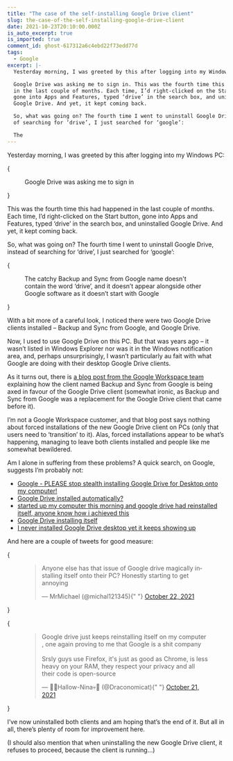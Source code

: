 ```yaml
---
title: "The case of the self-installing Google Drive client"
slug: the-case-of-the-self-installing-google-drive-client
date: 2021-10-23T20:10:00.000Z
is_auto_excerpt: true
is_imported: true
comment_id: ghost-617312a6c4ebd22f73edd77d
tags:
  - Google
excerpt: |-
  Yesterday morning, I was greeted by this after logging into my Windows PC:

  Google Drive was asking me to sign in. This was the fourth time this had happened
  in the last couple of months. Each time, I’d right-clicked on the Start button,
  gone into Apps and Features, typed ‘drive’ in the search box, and uninstalled
  Google Drive. And yet, it kept coming back.

  So, what was going on? The fourth time I went to uninstall Google Drive, instead
  of searching for ‘drive’, I just searched for ‘google’:

  The
---
```




Yesterday morning, I was greeted by this after logging into my Windows PC:

{

<figure>
  <PostImage
    src={drive_png}
    alt="A screenshot of Google Drive with a sign-in button"
  />
  <figcaption>Google Drive was asking me to sign in</figcaption>
</figure>
}

This was the fourth time this had happened in the last couple of months. Each
time, I’d right-clicked on the Start button, gone into Apps and Features, typed
‘drive’ in the search box, and uninstalled Google Drive. And yet, it kept coming
back.

So, what was going on? The fourth time I went to uninstall Google Drive, instead
of searching for ‘drive’, I just searched for ‘google’:

{

<figure>
  <PostImage
    src={image_1_png}
    alt="A screenshot of Apps & features in Windows"
  />
  <figcaption>
    The catchy Backup and Sync from Google name doesn't contain the word
    ‘drive’, and it doesn’t appear alongside other Google software as it doesn’t
    start with Google
  </figcaption>
</figure>
}

With a bit more of a careful look, I noticed there were two Google Drive clients
installed – Backup and Sync from Google, and Google Drive.

Now, I used to use Google Drive on this PC. But that was years ago – it wasn’t
listed in Windows Explorer nor was it in the Windows notification area, and,
perhaps unsurprisingly, I wasn’t particularly au fait with what Google are doing
with their desktop Google Drive clients.

As it turns out, there is
[a blog post from the Google Workspace team](https://workspaceupdates.googleblog.com/2021/07/google-drive-backup-and-sync-transition.html)
explaining how the client named Backup and Sync from Google is being axed in
favour of the Google Drive client (somewhat ironic, as Backup and Sync from
Google was a replacement for the Google Drive client that came before it).

I’m not a Google Workspace customer, and that blog post says nothing about
forced installations of the new Google Drive client on PCs (only that users need
to ‘transition’ to it). Alas, forced installations appear to be what’s
happening, managing to leave both clients installed and people like me somewhat
bewildered.

Am I alone in suffering from these problems? A quick search, on Google, suggests
I’m probably not:

- [Google - PLEASE stop stealth installing Google Drive for Desktop onto my computer!](https://www.reddit.com/r/google/comments/pn9he0/google_please_stop_stealth_installing_google/)
- [Google Drive installed automatically?](https://www.reddit.com/r/techsupport/comments/pm34kb/google_drive_installed_automatically/)
- [started up my computer this morning and google drive had reinstalled itself, anyone know how i achieved this](https://www.reddit.com/r/gsuite/comments/phx0yq/started_up_my_computer_this_morning_and_google/)
- [Google Drive installing itself](https://www.bleepingcomputer.com/forums/t/760047/google-drive-installing-itself/)
- [I never installed Google Drive desktop yet it keeps showing up](https://www.reddit.com/r/techsupport/comments/pt48kg/i_never_installed_google_drive_desktop_yet_it/)

And here are a couple of tweets for good measure:

{

<figure>
  <blockquote className="twitter-tweet">
    <p dir="ltr" lang="en">
      Anyone else has that issue of Google drive magically installing itself
      onto their PC? Honestly starting to get annoying
    </p>
    &mdash; MrMichael (@michal121345){" "}
    <a href="https://twitter.com/michal121345/status/1451523691850895366">
      October 22, 2021
    </a>
  </blockquote>
</figure>
}

{

<figure>
  <blockquote className="twitter-tweet">
    <p dir="ltr" lang="en">
      Google drive just keeps reinstalling itself on my computer , one again
      proving to me that Google is a shit company
      <br />
      <br />
      Srsly guys use Firefox, it&#39;s just as good as Chrome, is less heavy on
      your RAM, they respect your privacy and all their code is open-source
    </p>
    &mdash; 🎃💀Hallow-Nina💀🎃 (@Draconomicat){" "}
    <a href="https://twitter.com/Draconomicat/status/1451243604790419460">
      October 21, 2021
    </a>
  </blockquote>
  <script src="https://platform.twitter.com/widgets.js" async></script>
</figure>

}

I’ve now uninstalled both clients and am hoping that’s the end of it. But all in
all, there’s plenty of room for improvement here.

(I should also mention that when uninstalling the new Google Drive client, it
refuses to proceed, because the client is running...)
